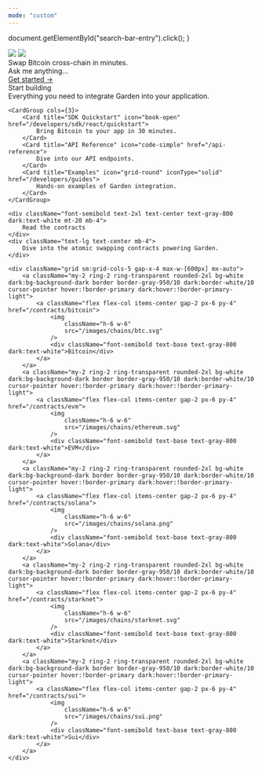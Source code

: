 ```yaml
---
mode: "custom"
---
```


  document.getElementById("search-bar-entry").click();
}

<div className="w-full h-96 px-4 flex flex-col items-center justify-center bg-[#e4ebf2] dark:bg-white/5 dark:text-white">
  <div className="w-full max-w-[400px] sm:max-w-[600px]">
    <img className="w-full hidden dark:block" src="/logo/dark.svg" />
    <img className="w-full block dark:hidden" src="/logo/light.svg" />
  </div>
  <div className="text-xl mt-2">Swap Bitcoin cross-chain in minutes.</div>
  <div
    className="flex items-center w-full max-w-[450px] border border-white/10 ring-1 ring-gray-400/20 rounded-lg mt-10 px-4 py-2"
    onClick={openSearch}
  >
    Ask me anything...
  </div>
  <a className="mt-6" href="/home/about">
    <div className="inline-flex bg-primary text-white rounded-full px-4 py-1.5 hover:opacity-[0.9]">
      Get started →
    </div>
  </a>
</div>

<div className="max-w-8xl mx-auto my-24 px-4 lg:px-8">
    <div className="font-semibold text-2xl text-center text-gray-800 dark:text-white mb-2">
        Start building
    </div>
    <div className="text-lg text-center mb-4">
        Everything you need to integrate Garden into your application.
    </div>

    <CardGroup cols={3}>
        <Card title="SDK Quickstart" icon="book-open" href="/developers/sdk/react/quickstart">
            Bring Bitcoin to your app in 30 minutes.
        </Card>
        <Card title="API Reference" icon="code-simple" href="/api-reference">
            Dive into our API endpoints.
        </Card>
        <Card title="Examples" icon="grid-round" iconType="solid" href="/developers/guides">
            Hands-on examples of Garden integration.
        </Card>
    </CardGroup>

    <div className="font-semibold text-2xl text-center text-gray-800 dark:text-white mt-20 mb-4">
        Read the contracts
    </div>
    <div className="text-lg text-center mb-4">
        Dive into the atomic swapping contracts powering Garden.
    </div>

    <div className="grid sm:grid-cols-5 gap-x-4 max-w-[600px] mx-auto">
        <a className="my-2 ring-2 ring-transparent rounded-2xl bg-white dark:bg-background-dark border border-gray-950/10 dark:border-white/10 cursor-pointer hover:!border-primary dark:hover:!border-primary-light">
            <a className="flex flex-col items-center gap-2 px-6 py-4" href="/contracts/bitcoin">
                <img
                    className="h-6 w-6"
                    src="/images/chains/btc.svg"
                />
                <div className="font-semibold text-base text-gray-800 dark:text-white">Bitcoin</div>
            </a>
        </a>
        <a className="my-2 ring-2 ring-transparent rounded-2xl bg-white dark:bg-background-dark border border-gray-950/10 dark:border-white/10 cursor-pointer hover:!border-primary dark:hover:!border-primary-light">
            <a className="flex flex-col items-center gap-2 px-6 py-4" href="/contracts/evm">
                <img
                    className="h-6 w-6"
                    src="/images/chains/ethereum.svg"
                />
                <div className="font-semibold text-base text-gray-800 dark:text-white">EVM</div>
            </a>
        </a>
        <a className="my-2 ring-2 ring-transparent rounded-2xl bg-white dark:bg-background-dark border border-gray-950/10 dark:border-white/10 cursor-pointer hover:!border-primary dark:hover:!border-primary-light">
            <a className="flex flex-col items-center gap-2 px-6 py-4" href="/contracts/solana">
                <img
                    className="h-6 w-6"
                    src="/images/chains/solana.png"
                />
                <div className="font-semibold text-base text-gray-800 dark:text-white">Solana</div>
            </a>
        </a>
        <a className="my-2 ring-2 ring-transparent rounded-2xl bg-white dark:bg-background-dark border border-gray-950/10 dark:border-white/10 cursor-pointer hover:!border-primary dark:hover:!border-primary-light">
            <a className="flex flex-col items-center gap-2 px-6 py-4" href="/contracts/starknet">
                <img
                    className="h-6 w-6"
                    src="/images/chains/starknet.svg"
                />
                <div className="font-semibold text-base text-gray-800 dark:text-white">Starknet</div>
            </a>
        </a>
        <a className="my-2 ring-2 ring-transparent rounded-2xl bg-white dark:bg-background-dark border border-gray-950/10 dark:border-white/10 cursor-pointer hover:!border-primary dark:hover:!border-primary-light">
            <a className="flex flex-col items-center gap-2 px-6 py-4" href="/contracts/sui">
                <img
                    className="h-6 w-6"
                    src="/images/chains/sui.png"
                />
                <div className="font-semibold text-base text-gray-800 dark:text-white">Sui</div>
            </a>
        </a>
    </div>

</div>
